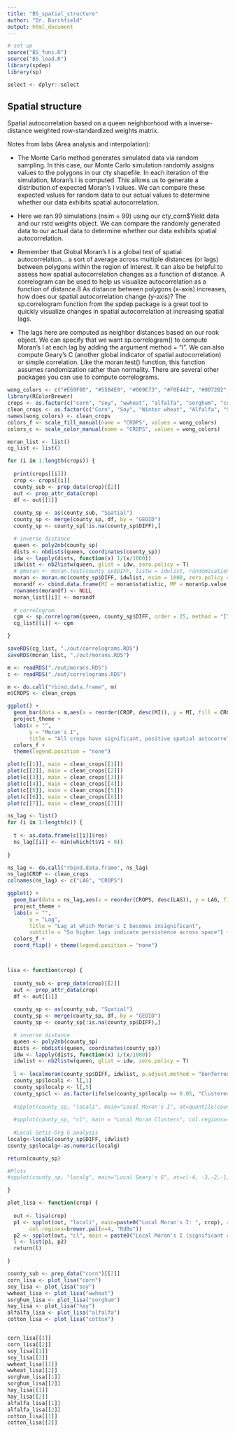 ```yaml
---
title: "BS_spatial_structure"
author: "Dr. Burchfield"
output: html_document
---
```

```r
# set up
source("BS_func.R")
source("BS_load.R")
library(spdep)
library(sp)

select <- dplyr::select
```

## Spatial structure {.tabset .tabset-fade}

Spatial autocorrelation based on a queen neighborhood with a inverse-distance weighted row-standardized weights matrix.

Notes from labs (Area analysis and interpolation):

* The Monte Carlo method generates simulated data via random sampling. In this case, our Monte Carlo simulation randomly assigns values to the polygons in our cty shapefile. In each iteration of the simulation, Moran’s I is computed. This allows us to generate a distribution of expected Moran’s I values. We can compare these expected values for random data to our actual values to determine whether our data exhibits spatial autocorrelation.

* Here we ran 99 simulations (nsim = 99) using our cty_corn$Yield data and our rstd weights object. We can compare the randomly generated data to our actual data to determine whether our data exhibits spatial autocorrelation.

* Remember that Global Moran’s I is a global test of spatial autocorrelation… a sort of average across multiple distances (or lags) between polygons within the region of interest. It can also be helpful to assess how spatial autocorrelation changes as a function of distance. A correlogram can be used to help us visualize autocorrelation as a function of distance.8 As distance between polygons (x-axis) increases, how does our spatial autocorrelation change (y-axis)? The sp.correlogram function from the spdep package is a great tool to quickly visualize changes in spatial autocorrelation at increasing spatial lags.

* The lags here are computed as neighbor distances based on our rook object. We can specify that we want sp.correlogram() to compute Moran’s I at each lag by adding the argument method = "I". We can also compute Geary’s C (another global indicator of spatial autocorrelation) or simple correlation. Like the moran.test() function, this function assumes randomization rather than normality. There are several other packages you can use to compute correlograms. 

```r
wong_colors <- c("#E69F00", "#55B4E9", "#009E73", "#F0E442", "#0072B2", "#D55E00", "#CC79A7")
library(RColorBrewer)
crops <- as.factor(c("corn", "soy", "wwheat", "alfalfa", "sorghum", "cotton", "hay"))
clean_crops <- as.factor(c("Corn", "Soy", "Winter wheat", "Alfalfa", "Sorghum", "Cotton", "Hay"))
names(wong_colors) <- clean_crops
colors_f <- scale_fill_manual(name = "CROPS", values = wong_colors)
colors_c <- scale_color_manual(name = "CROPS", values = wong_colors)
```

```r
moran_list <- list()
cg_list <- list()

for (i in 1:length(crops)) {
  
  print(crops[[i]])
  crop <- crops[[i]]
  county_sub <- prep_data(crop)[[2]]
  out <- prep_attr_data(crop)
  df <- out[[1]]
  
  county_sp <- as(county_sub, "Spatial")
  county_sp <- merge(county_sp, df, by = "GEOID")
  county_sp <- county_sp[!is.na(county_sp$DIFF),]

  # inverse distance
  queen <- poly2nb(county_sp)
  dists <- nbdists(queen, coordinates(county_sp))
  idw <- lapply(dists, function(x) 1/(x/1000))
  idwlist <- nb2listw(queen, glist = idw, zero.policy = T)
  # gmoran <- moran.test(county_sp$DIFF, listw = idwlist, randomisation = T, zero.policy = T)
  moran <- moran.mc(county_sp$DIFF, idwlist, nsim = 1000, zero.policy = T)
  morandf <- cbind.data.frame(MI = moran$statistic, MP = moran$p.value, CROP = crop)
  rownames(morandf) <- NULL
  moran_list[[i]] <- morandf
  
  # correlogram
  cgm <- sp.correlogram(queen, county_sp$DIFF, order = 25, method = "I", zero.policy = T, randomisation=T)
  cg_list[[i]] <- cgm

}

saveRDS(cg_list, "./out/correlograms.RDS")
saveRDS(moran_list, "./out/morans.RDS")
```


```r
m <- readRDS("./out/morans.RDS")
c <- readRDS("./out/correlograms.RDS")

m <- do.call("rbind.data.frame", m)
m$CROPS <- clean_crops

ggplot() +
  geom_bar(data = m,aes(x = reorder(CROP, desc(MI)), y = MI, fill = CROPS), stat = "identity") +
  project_theme +
  labs(x = "",
       y = "Moran's I",
       title = "All crops have significant, positive spatial autocorrelation") +
  colors_f +
  theme(legend.position = "none") 
```


```r
plot(c[[1]], main = clean_crops[[1]])
plot(c[[2]], main = clean_crops[[2]])
plot(c[[3]], main = clean_crops[[3]])
plot(c[[4]], main = clean_crops[[4]])
plot(c[[5]], main = clean_crops[[5]])
plot(c[[6]], main = clean_crops[[6]])
plot(c[[7]], main = clean_crops[[7]])
```
```r
ns_lag <- list()
for (i in 1:length(c)) {
  
  t <- as.data.frame(c[[i]]$res)
  ns_lag[[i]] <- min(which(t$V1 < 0))
  
}

ns_lag <- do.call("rbind.data.frame", ns_lag)
ns_lag$CROP <- clean_crops
colnames(ns_lag) <- c("LAG", "CROPS")

ggplot() +
  geom_bar(data = ns_lag,aes(x = reorder(CROPS, desc(LAG)), y = LAG, fill = CROPS), stat = "identity") +
  project_theme +
  labs(x = "",
       y = "Lag",
       title = "Lag at which Moran's I becomes insignificant",
       subtitle = "So higher lags indicate persistence across space") +
  colors_f +
  coord_flip() + theme(legend.position = "none") 




```

```r
lisa <- function(crop) {
  
  county_sub <- prep_data(crop)[[2]]
  out <- prep_attr_data(crop)
  df <- out[[1]]
  
  county_sp <- as(county_sub, "Spatial")
  county_sp <- merge(county_sp, df, by = "GEOID")
  county_sp <- county_sp[!is.na(county_sp$DIFF),]

  # inverse distance
  queen <- poly2nb(county_sp)
  dists <- nbdists(queen, coordinates(county_sp))
  idw <- lapply(dists, function(x) 1/(x/1000))
  idwlist <- nb2listw(queen, glist = idw, zero.policy = T)
  
  l <- localmoran(county_sp$DIFF, idwlist, p.adjust.method = "bonferroni") # bonferroni correction in which the p-values are multiplied by the number of comparisons
  county_sp$locali <- l[,1]
  county_sp$localp <- l[,5]
  county_sp$cl <- as.factor(ifelse(county_sp$localp <= 0.05, "Clustered", "Not clustered"))
  
  #spplot(county_sp, "locali", main="Local Moran's I", at=quantile(county_sp$locali, na.rm=T), col.regions=brewer.pal(n=4, "RdBu"))
  
  #spplot(county_sp, "cl", main = "Local Moran Clusters", col.regions=c(2,0))
  
  #Local Getis-Org G analysis
localg<-localG(county_sp$DIFF, idwlist)
county_sp$localg<-as.numeric(localg)

return(county_sp)

#Plots
#spplot(county_sp, "localg", main="Local Geary's G", at=c(-4, -3,-2,-1,0,1,2,3, 4), col.regions=brewer.pal(n=8, "RdBu"))

}

plot_lisa <- function(crop) {
  
  out <- lisa(crop)
  p1 <- spplot(out, "locali", main=paste0("Local Moran's I: ", crop), at=quantile(out$locali, na.rm=T), 
       col.regions=brewer.pal(n=4, "RdBu"))
  p2 <- spplot(out, "cl", main = paste0("Local Moran's I (significant clusters): ", crop), col.regions = c(2,0))
  l <- list(p1, p2)
  return(l)

}

county_sub <- prep_data("corn")[[2]]
corn_lisa <- plot_lisa("corn")
soy_lisa <- plot_lisa("soy")
wwheat_lisa <- plot_lisa("wwheat")
sorghum_lisa <- plot_lisa("sorghum")
hay_lisa <- plot_lisa("hay")
alfalfa_lisa <- plot_lisa("alfalfa")
cotton_lisa <- plot_lisa("cotton")



```

```r
corn_lisa[[1]]
corn_lisa[[2]]
soy_lisa[[1]]
soy_lisa[[2]]
wwheat_lisa[[1]]
wwheat_lisa[[2]]
sorghum_lisa[[1]]
sorghum_lisa[[2]]
hay_lisa[[1]]
hay_lisa[[2]]
alfalfa_lisa[[1]]
alfalfa_lisa[[2]]
cotton_lisa[[1]]
cotton_lisa[[2]]


```




